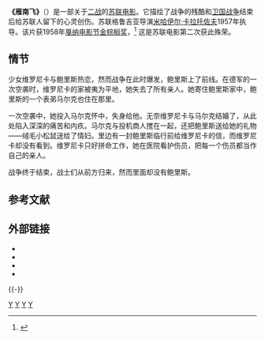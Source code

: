 {{Infobox_Film
|name = 雁南飞
|image = 
|caption = 
|director = [[米哈伊尔·卡拉托佐夫|米哈伊尔·卡拉托佐夫]]
|producer = 
|writer = [[维克多·罗佐夫|维克多·罗佐夫]] 
|starring = [[塔吉亚娜·萨莫依洛娃|塔吉亚娜·萨莫依洛娃]]<br/>[[阿列克赛·巴塔洛夫|阿列克赛·巴塔洛夫]]<br/>[[瓦西里·梅尔库耶夫|瓦西里·梅尔库耶夫]]
|music = [[莫伊赛·温伯格|莫伊赛·温伯格]]
|cinematography = [[谢尔盖·乌鲁谢夫斯基|谢尔盖·乌鲁谢夫斯基]]
|editing = [[Mariya_Timofeyeva|Mariya Timofeyeva]]
|distributor = [[华纳兄弟|华纳兄弟]]
|studio = [[莫斯科电影制片厂|莫斯科电影制片厂]]
|released = 1957 
|runtime = 97分钟
|country = [[苏联|苏联]]
|language = 俄语
|budget =
}}
'''《雁南飞》'''（{{lang-ru|Летят журавли}}）是一部关于[[第二次世界大战|二战]]的[[苏联电影|苏联电影]]。它描绘了战争的残酷和[[蘇德戰爭|卫国战争]]结束后给苏联人留下的心灵创伤。苏联格鲁吉亚导演[[米哈伊尔·卡拉托佐夫|米哈伊尔·卡拉托佐夫]]1957年执导。该片获1958年[[戛纳电影节|戛纳电影节]][[金棕榈奖|金棕榈奖]]，<ref name="festival-cannes.com">{{cite web |url=http://www.festival-cannes.com/en/archives/ficheFilm/id/3512/year/1958.html |title=Festival de Cannes: The Cranes are Flying |accessdate=2009-02-10 |work=festival-cannes.com |archive-date=2012-09-29 |archive-url=https://web.archive.org/web/20120929225822/http://www.festival-cannes.com/en/archives/ficheFilm/id/3512/year/1958.html |dead-url=no }}</ref> 这是苏联电影第二次获此殊荣。

==情节==
少女维罗尼卡与鲍里斯热恋，然而战争在此时爆发，鲍里斯上了前线。在德军的一次空袭时，维罗尼卡的家被夷为平地，她失去了所有亲人。她寄住鲍里斯家中，鲍里斯的一个表弟马尔克也住在那里。

一次空袭中，她投入马尔克怀中，失身给他。无奈维罗尼卡与马尔克结婚了，从此处陷入深深的痛苦和内疚。马尔克与投机商人搅在一起，还把鲍里斯送给她的礼物——绒毛小松鼠送给了情妇。里边有一封鲍里斯临行前给维罗尼卡的信，而维罗尼卡却没有看到。维罗尼卡只好拼命工作，她在医院看护伤员，把每一个伤员都当作自己的亲人。

战争终于结束，战士们从前方归来，然而里面却没有鲍里斯。

== 参考文献 ==
{{Reflist}}

== 外部链接 ==
* {{Amg movie|11381}}
* {{douban|1302077}}
* {{IMDb title|0050634}}
*{{rotten-tomatoes}}

{{-}}
{{金棕櫚獎}}

[[Category:苏联战争片|Y]]
[[Category:苏德战争电影|Y]]
[[Category:1957年蘇聯電影作品|Y]]
[[Category:金棕櫚獎獲獎電影|Y]]